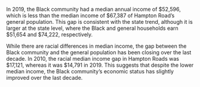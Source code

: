 

In 2019, the Black community had a median annual income of $52,596, which is less than the median income of $67,387 of Hampton Road’s general population. This gap is consistent with the state trend, although it is larger at the state level, where the Black and general households earn $51,654 and $74,222, respectively.

While there are racial differences in median income, the gap between the Black community and the general population has been closing over the last decade. In 2010, the racial median income gap in Hampton Roads was $17,121, whereas it was $14,791 in 2019. This suggests that despite the lower median income, the Black community's economic status has slightly improved over the last decade.